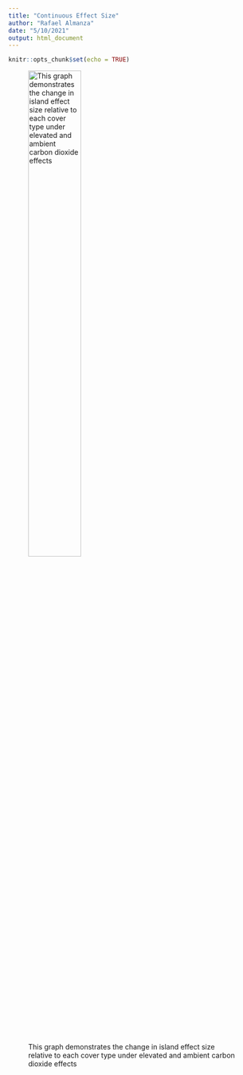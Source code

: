 ```yaml
---
title: "Continuous Effect Size"
author: "Rafael Almanza"
date: "5/10/2021"
output: html_document
---
```


```r
knitr::opts_chunk$set(echo = TRUE)
```
![This graph demonstrates the change in island effect size relative to each cover type under elevated and ambient carbon dioxide effects](Continuous_EffectSize_C.png){#id .class width=50% height=50%}